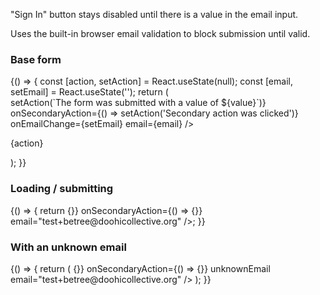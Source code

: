 
<Meta title="Design system/SignIn" component={SignIn} />

"Sign In" button stays disabled until there is a value in the email input.

Uses the built-in browser email validation to block submission until valid.

### Base form

<Canvas>
  <Story name="Base Form">
    {() => {
      const [action, setAction] = React.useState(null);
      const [email, setEmail] = React.useState('');
      return (
        <div>
          <SignIn
            onSubmit={value => setAction(`The form was submitted with a value of ${value}`)}
            onSecondaryAction={() => setAction('Secondary action was clicked')}
            onEmailChange={setEmail}
            email={email}
          />
          <p>{action}</p>
        </div>
      );
    }}
  </Story>
</Canvas>

### Loading / submitting

<Canvas>
  <Story name="Loading / Submitting">
    {() => {
      return <SignIn loading onSubmit={() => {}} onSecondaryAction={() => {}} email="test+betree@doohicollective.org" />;
    }}
  </Story>
</Canvas>

### With an unknown email

<Canvas>
  <Story name="With Unknown Email">
    {() => {
      return (
        <SignIn onSubmit={() => {}} onSecondaryAction={() => {}} unknownEmail email="test+betree@doohicollective.org" />
      );
    }}
  </Story>
</Canvas>
